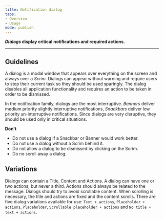 ```yaml
---
title: Notification dialog 
tabs: 
- Overview
- Usage
mode: publish
---
```



***Dialogs* display critical notifications and required actions.**
<!--One to two sentences as an introduction to the component-->

***

## Guidelines
<!--List how to use it, sizes, widths, grid interactions, color allowances -->

A dialog is a modal window that appears over everything on the screen and always over a *Scrim*. Dialogs can appear without warning and require users to stop their current task so they should be used sparingly. The dialog disables all application functionality and requires an action to be taken in order to be dismissed. 

In the notification family, dialogs are the most interruptive. *Banners* deliver medium priority slightly interruptive notifications, *Snackbars* deliver low priority un-interruptive notifications. Since dialogs are very disruptive, they should be used only in critical situations. 


**Don't** 
<!--Bullet point list if needed -->

* Do not use a dialog if a Snackbar or Banner would work better. 
* Do not use a dialog without a Scrim behind it. 
* Do not allow a dialog to be dismissed by clicking on the Scrim. 
* Do no scroll away a dialog. 


## Variations 
<!--One ### heading per frame in Figma, explaining each component in that frame. One 'content' section per variation if needed -->

Dialogs can contain a Title, Content and Actions. A dialog can have one or two actions, but never a third. Actions should always be related to the message. Dialogs should try to avoid scrollable content. When scrolling is necessary, the title and actions are fixed and the content scrolls. There are five dialog variations available for use: `Text + actions`, `Placeholder + actions`, `Placeholder`, `Scrollable placeholder + actions` and `No title + text + actions`.

<FigmaImage url="https://www.figma.com/file/0bGXR2sCwMVSDNyyzu5BXrO5/UI%E2%80%94User-Interface?node-id=2725%3A198" />
